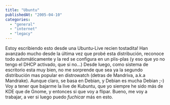 ```yaml
---
title: "Ubuntu"
publishedAt: "2005-04-10"
categories: 
  - "general"
  - "internet"
  - "legacy"
---
```


Estoy escribiendo esto desde una Ubuntu-Live recien tostadita! Han avanzado mucho desde la última vez que probé esta distribución, reconoce todo automáticamente y la red se configura en un plis-plas (y eso que yo no tengo el DHCP activado, que si no...) Desde luego, como sistema de escritorio esta muy bien, no me sorprende que sea ya la segundo distribución mas popular en distrowatch (detras de Mandriva, a.k.a Mandrake). Aunque claro, se basa en Debian, y Debian es mucha Debian ;-) Voy a tener que bajarme la live de Kubuntu, que yo siempre he sido más de KDE que de Gnome, y entonces si que voy a flipar. Bueno, me voy a trabajar, a ver si luego puedo _fuchicar_ más en esto.
